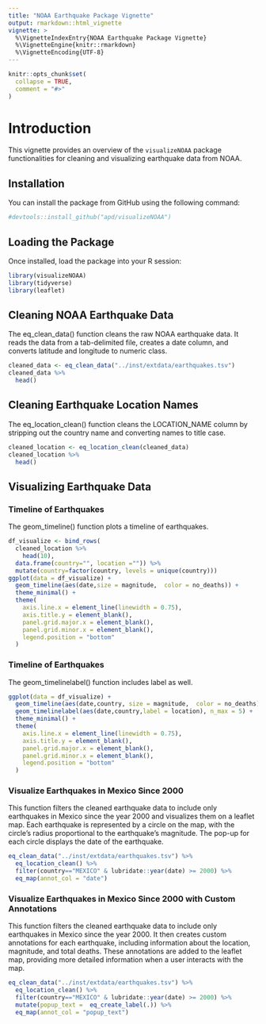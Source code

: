```yaml
---
title: "NOAA Earthquake Package Vignette"
output: rmarkdown::html_vignette
vignette: >
  %\VignetteIndexEntry{NOAA Earthquake Package Vignette}
  %\VignetteEngine{knitr::rmarkdown}
  %\VignetteEncoding{UTF-8}
---
```


```r
knitr::opts_chunk$set(
  collapse = TRUE,
  comment = "#>"
)
```

# Introduction
  
  This vignette provides an overview of the `visualizeNOAA` package functionalities for cleaning and visualizing earthquake data from NOAA.

## Installation

You can install the package from GitHub using the following command:
```r
#devtools::install_github("apd/visualizeNOAA")
```

## Loading the Package
Once installed, load the package into your R session:
```r
library(visualizeNOAA)
library(tidyverse)
library(leaflet)
```


## Cleaning NOAA Earthquake Data
The eq_clean_data() function cleans the raw NOAA earthquake data. It reads the data from a tab-delimited file, creates a date column, and converts latitude and longitude to numeric class.
```r
cleaned_data <- eq_clean_data("../inst/extdata/earthquakes.tsv")
cleaned_data %>%
  head()
```

## Cleaning Earthquake Location Names
The eq_location_clean() function cleans the LOCATION_NAME column by stripping out the country name and converting names to title case.
```r
cleaned_location <- eq_location_clean(cleaned_data)
cleaned_location %>% 
  head()
```

## Visualizing Earthquake Data
### Timeline of Earthquakes
The geom_timeline() function plots a timeline of earthquakes.
```r
df_visualize <- bind_rows(
  cleaned_location %>%
    head(10),
  data.frame(country="", location ="")) %>% 
  mutate(country=factor(country, levels = unique(country))) 
ggplot(data = df_visualize) +
  geom_timeline(aes(date,size = magnitude,  color = no_deaths)) +
  theme_minimal() +
  theme(
    axis.line.x = element_line(linewidth = 0.75),
    axis.title.y = element_blank(),
    panel.grid.major.x = element_blank(),
    panel.grid.minor.x = element_blank(),
    legend.position = "bottom"
  )

```

### Timeline of Earthquakes
The geom_timelinelabel() function includes label as well.
```r
ggplot(data = df_visualize) +
  geom_timeline(aes(date,country, size = magnitude,  color = no_deaths))  +
  geom_timelinelabel(aes(date,country,label = location), n_max = 5) +
  theme_minimal() +
  theme(
    axis.line.x = element_line(linewidth = 0.75),
    axis.title.y = element_blank(),
    panel.grid.major.x = element_blank(),
    panel.grid.minor.x = element_blank(),
    legend.position = "bottom"
  )
```

### Visualize Earthquakes in Mexico Since 2000
This function filters the cleaned earthquake data to include only earthquakes in Mexico since the year 2000 and visualizes them on a leaflet map. Each earthquake is represented by a circle on the map, with the circle's radius proportional to the earthquake's magnitude. The pop-up for each circle displays the date of the earthquake.
```r
eq_clean_data("../inst/extdata/earthquakes.tsv") %>%
  eq_location_clean() %>%
  filter(country=="MEXICO" & lubridate::year(date) >= 2000) %>%
  eq_map(annot_col = "date")
```

### Visualize Earthquakes in Mexico Since 2000 with Custom Annotations
This function filters the cleaned earthquake data to include only earthquakes in Mexico since the year 2000. It then creates custom annotations for each earthquake, including information about the location, magnitude, and total deaths. These annotations are added to the leaflet map, providing more detailed information when a user interacts with the map.
```r
eq_clean_data("../inst/extdata/earthquakes.tsv") %>%
  eq_location_clean() %>%
  filter(country=="MEXICO" & lubridate::year(date) >= 2000) %>%
  mutate(popup_text =  eq_create_label(.)) %>%
  eq_map(annot_col = "popup_text")
```
